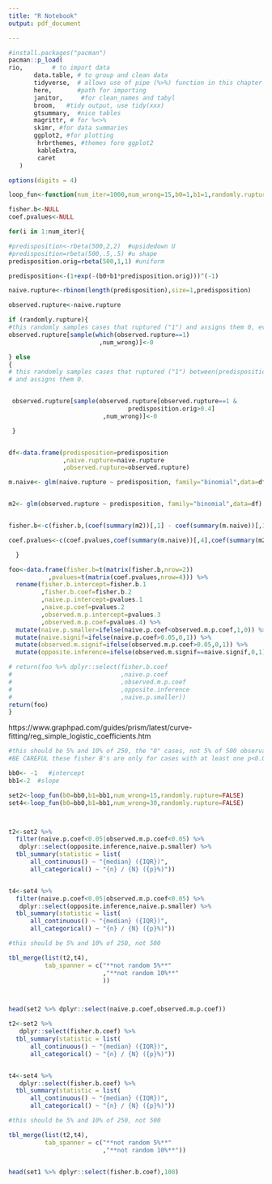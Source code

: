 ```yaml
---
title: "R Notebook"
output: pdf_document

---
```


```r
#install.packages("pacman")
pacman::p_load(
rio,        # to import data
       data.table, # to group and clean data
       tidyverse,  # allows use of pipe (%>%) function in this chapter
       here,       #path for importing 
       janitor,     #for clean_names and tabyl
       broom,   #tidy output, use tidy(xxx)
       gtsummary,  #nice tables
       magrittr, # for %<>%
       skimr, #for data summaries
       ggplot2, #for plotting
        hrbrthemes, #themes fore ggplot2
        kableExtra,
        caret
   ) 

options(digits = 4)
```



```r

loop_fun<-function(num_iter=1000,num_wrong=15,b0=1,b1=1,randomly.rupture=FALSE){

fisher.b<-NULL
coef.pvalues<-NULL

for(i in 1:num_iter){

#predisposition<-rbeta(500,2,2)  #upsidedown U
#predisposition=rbeta(500,.5,.5) #u shape
predisposition.orig=rbeta(500,1,1) #uniform

predisposition<-(1+exp(-(b0+b1*predisposition.orig)))^(-1)

naive.rupture<-rbinom(length(predisposition),size=1,predisposition)

observed.rupture<-naive.rupture

if (randomly.rupture){
#this randomly samples cases that ruptured ("1") and assigns them 0, even with low predisposition.orig
observed.rupture[sample(which(observed.rupture==1)
                         ,num_wrong)]<-0

} else
{
# this randomly samples cases that ruptured ("1") between(predisposition.orig,0.5,0.7)
# and assigns them 0.


 observed.rupture[sample(observed.rupture[observed.rupture==1 &
                                 predisposition.orig>0.4]
                          ,num_wrong)]<-0

 }


df<-data.frame(predisposition=predisposition
               ,naive.rupture=naive.rupture
               ,observed.rupture=observed.rupture)

m.naive<- glm(naive.rupture ~ predisposition, family="binomial",data=df)


m2<- glm(observed.rupture ~ predisposition, family="binomial",data=df)


fisher.b<-c(fisher.b,(coef(summary(m2))[,1] - coef(summary(m.naive))[,1])/abs(coef(summary(m.naive))[,1]))

coef.pvalues<-c(coef.pvalues,coef(summary(m.naive))[,4],coef(summary(m2))[,4])

  }

foo<-data.frame(fisher.b=t(matrix(fisher.b,nrow=2))
           ,pvalues=t(matrix(coef.pvalues,nrow=4))) %>% 
  rename(fisher.b.intercept=fisher.b.1
         ,fisher.b.coef=fisher.b.2
         ,naive.p.intercept=pvalues.1
         ,naive.p.coef=pvalues.2
         ,observed.m.p.intercept=pvalues.3
         ,observed.m.p.coef=pvalues.4) %>% 
  mutate(naive.p.smaller=ifelse(naive.p.coef<observed.m.p.coef,1,0)) %>% 
  mutate(naive.signif=ifelse(naive.p.coef>0.05,0,1)) %>% 
  mutate(observed.m.signif=ifelse(observed.m.p.coef>0.05,0,1)) %>% 
  mutate(opposite.inference=ifelse(observed.m.signif==naive.signif,0,1)) 

# return(foo %>% dplyr::select(fisher.b.coef
#                              ,naive.p.coef
#                              ,observed.m.p.coef
#                              ,opposite.inference
#                              ,naive.p.smaller))
return(foo)
}

```


https://www.graphpad.com/guides/prism/latest/curve-fitting/reg_simple_logistic_coefficients.htm

```r


#this should be 5% and 10% of 250, the "0" cases, not 5% of 500 observations
#BE CAREFUL these fisher B's are only for cases with at least one p<0.05.

bb0<- -1   #intercept
bb1<-2  #slope

set2<-loop_fun(b0=bb0,b1=bb1,num_wrong=15,randomly.rupture=FALSE)
set4<-loop_fun(b0=bb0,b1=bb1,num_wrong=30,randomly.rupture=FALSE)



t2<-set2 %>% 
  filter(naive.p.coef<0.05|observed.m.p.coef<0.05) %>% 
   dplyr::select(opposite.inference,naive.p.smaller) %>% 
  tbl_summary(statistic = list(
      all_continuous() ~ "{median} ({IQR})",
      all_categorical() ~ "{n} / {N} ({p}%)"))


t4<-set4 %>%
  filter(naive.p.coef<0.05|observed.m.p.coef<0.05) %>%
   dplyr::select(opposite.inference,naive.p.smaller) %>% 
  tbl_summary(statistic = list(
      all_continuous() ~ "{median} ({IQR})",
      all_categorical() ~ "{n} / {N} ({p}%)"))

#this should be 5% and 10% of 250, not 500

tbl_merge(list(t2,t4),
          tab_spanner = c("**not random 5%**"
                          ,"**not random 10%**"
                          ))



head(set2 %>% dplyr::select(naive.p.coef,observed.m.p.coef))
```

```r


t2<-set2 %>% 
   dplyr::select(fisher.b.coef) %>% 
  tbl_summary(statistic = list(
      all_continuous() ~ "{median} ({IQR})",
      all_categorical() ~ "{n} / {N} ({p}%)"))


t4<-set4 %>%
   dplyr::select(fisher.b.coef) %>% 
  tbl_summary(statistic = list(
      all_continuous() ~ "{median} ({IQR})",
      all_categorical() ~ "{n} / {N} ({p}%)"))

#this should be 5% and 10% of 250, not 500

tbl_merge(list(t2,t4),
          tab_spanner = c("**not random 5%**"
                          ,"**not random 10%**"))



```
```r
head(set1 %>% dplyr::select(fisher.b.coef),100)
```

